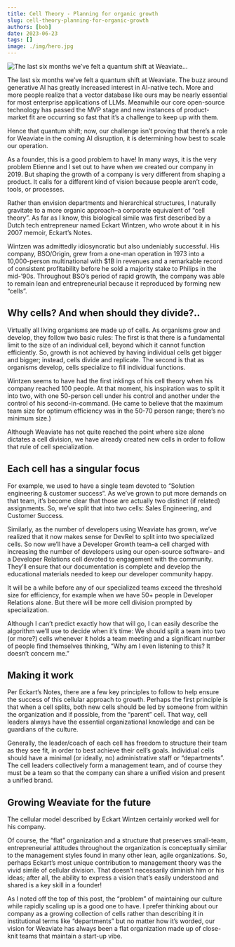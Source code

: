 ```yaml
---
title: Cell Theory - Planning for organic growth
slug: cell-theory-planning-for-organic-growth
authors: [bob]
date: 2023-06-23
tags: []
image: ./img/hero.jpg
---
```

![The last six months we’ve felt a quantum shift at Weaviate...](./img/hero.jpg)

<!-- truncate -->

The last six months we’ve felt a quantum shift at Weaviate. The buzz around generative AI has greatly increased interest in AI-native tech. More and more people realize that a vector database like ours may be nearly essential for most enterprise applications of LLMs. Meanwhile our core open-source technology has passed the MVP stage and new instances of product-market fit are occurring so fast that it’s a challenge to keep up with them.

Hence that quantum shift; now, our challenge isn’t proving that there’s a role for Weaviate in the coming AI disruption, it is determining how best to scale our operation.

As a founder, this is a good problem to have! In many ways, it is the very problem Etienne and I set out to have when we created our company in 2019. But shaping the growth of a company is very different from shaping a product. It calls for a different kind of vision because people aren’t code, tools, or processes.

Rather than envision departments and hierarchical structures, I naturally gravitate to a more organic approach–a corporate equivalent of “cell theory”. As far as I know, this biological simile was first described by a Dutch tech entrepreneur named Eckart Wintzen, who wrote about it in his 2007 memoir, Eckart’s Notes.

Wintzen was admittedly idiosyncratic but also undeniably successful. His company, BSO/Origin, grew from a one-man operation in 1973 into a 10,000-person multinational with $1B in revenues and a remarkable record of consistent profitability before he sold a majority stake to Philips in the mid-’90s. Throughout BSO’s period of rapid growth, the company was able to remain lean and entrepreneurial because it reproduced by forming new “cells”.

## Why cells? And when should they divide?..

Virtually all living organisms are made up of cells. As organisms grow and develop, they follow two basic rules: The first is that there is a fundamental limit to the size of an individual cell, beyond which it cannot function efficiently. So, growth is not achieved by having individual cells get bigger and bigger; instead, cells divide and replicate. The second is that as organisms develop, cells specialize to fill individual functions.

Wintzen seems to have had the first inklings of his cell theory when his company reached 100 people. At that moment, his inspiration was to split it into two, with one 50-person cell under his control and another under the control of his second-in-command. (He came to believe that the maximum team size for optimum efficiency was in the 50-70 person range; there’s no minimum size.)

Although Weaviate has not quite reached the point where size alone dictates a cell division, we have already created new cells in order to follow that rule of cell specialization.

## Each cell has a singular focus

For example, we used to have a single team devoted to “Solution engineering & customer success”. As we’ve grown to put more demands on that team, it’s become clear that those are actually two distinct (if related) assignments. So, we’ve split that into two cells: Sales Engineering, and Customer Success.

Similarly, as the number of developers using Weaviate has grown, we’ve realized that it now makes sense for DevRel to split into two specialized cells. So now we’ll have a Developer Growth team–a cell charged with increasing the number of developers using our open-source software– and a Developer Relations cell devoted to engagement with the community. They’ll ensure that our documentation is complete and develop the educational materials needed to keep our developer community happy.

It will be a while before any of our specialized teams exceed the threshold size for efficiency, for example when we have 50+ people in Developer Relations alone. But there will be more cell division prompted by specialization.

Although I can’t predict exactly how that will go, I can easily describe the algorithm we’ll use to decide when it’s time: We should split a team into two (or more?) cells whenever it holds a team meeting and a significant number of people find themselves thinking, “Why am I even listening to this? It doesn’t concern me.”

## Making it work

Per Eckart’s Notes, there are a few key principles to follow to help ensure the success of this cellular approach to growth. Perhaps the first principle is that when a cell splits, both new cells should be led by someone from within the organization and if possible, from the “parent” cell. That way, cell leaders always have the essential organizational knowledge and can be guardians of the culture.

Generally, the leader/coach of each cell has freedom to structure their team as they see fit, in order to best achieve their cell’s goals. Individual cells should have a minimal (or ideally, no) administrative staff or “departments”. The cell leaders collectively form a management team, and of course they must be a team so that the company can share a unified vision and present a unified brand.

## Growing Weaviate for the future

The cellular model described by Eckart Wintzen certainly worked well for his company.

Of course, the “flat” organization and a structure that preserves small-team, entrepreneurial attitudes throughout the organization is conceptually similar to the management styles found in many other lean, agile organizations. So, perhaps Eckart’s most unique contribution to management theory was the vivid simile of cellular division. That doesn’t necessarily diminish him or his ideas; after all, the ability to express a vision that’s easily understood and shared is a key skill in a founder!

As I noted off the top of this post, the “problem” of maintaining our culture while rapidly scaling up is a good one to have. I prefer thinking about our company as a growing collection of cells rather than describing it in institutional terms like “departments” but no matter how it’s worded, our vision for Weaviate has always been a flat organization made up of close-knit teams that maintain a start-up vibe.



<StayConnected />
